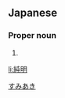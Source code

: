 ==Japanese==
{{ja-kanjitab|純|明}}

===Proper noun===
{{ja-pos|proper|すみあき}}

# {{given name|male|lang=ja}}

[[Category:Japanese male given names|すみあき]]

[[li:純明]]